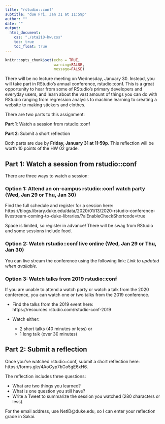 ```yaml
---
title: "rstudio::conf"
subtitle: "due Fri, Jan 31 at 11:59p"
author: ""
date: ""
output: 
  html_document:
    css: "./sta210-hw.css"
    toc: true
    toc_float: true
---
```


```r
knitr::opts_chunk$set(echo = TRUE,
                      warning=FALSE,
                      message=FALSE)
```

There will be no lecture meeting on Wednesday, January 30. Instead, you will take part in RStudio's annual conference, rstudio::conf. This is a great opportunity to hear from some of RStudio's primary developers and everyday users, and learn about the vast amount of things you can do with RStudio ranging from regression analysis to machine learning to creating a website to making stickers and clothes.

There are two parts to this assignment: 

**Part 1**: Watch a session from rstudio::conf

**Part 2**: Submit a short reflection 

Both parts are due by **Friday, January 31 at 11:59p**. This reflection will be worth 10 points of the HW 02 grade.

## Part 1: Watch a session from rstudio::conf

There are three ways to watch a session: 

### Option 1: Attend an on-campus rstudio::conf watch party (Wed, Jan 29 or Thu, Jan 30)

Find the full schedule and register for a session here: https://blogs.library.duke.edu/data/2020/01/13/2020-rstudio-conference-livestream-coming-to-duke-libraries/?aiEnableCheckShortcode=true

Space is limited, so register in advance! There will be swag from RStudio and some sessions include food. 


### Option 2: Watch rstudio::conf live online (Wed, Jan 29 or Thu, Jan 30)

You can live stream the conference using the following link: *Link to updated when available.*

### Option 3: Watch talks from 2019 rstudio::conf 

If you are unable to attend a watch party or watch a talk from the 2020 conference, you can watch one or two talks from the 2019 conference. 

- Find the talks from the 2019 event here: https://resources.rstudio.com/rstudio-conf-2019

- Watch either: 
    - 2 short talks (40 minutes or less) or
    - 1 long talk (over 30 minutes)
    
## Part 2: Submit a reflection

Once you've watched rstudio::conf, submit a short reflection here: https://forms.gle/4AoGyp7bGo5gE6xH6.

The reflection includes three questions: 

- What are two things you learned? 
- What is one question you still have?
- Write a Tweet to summarize the session you watched (280 characters or less).

For the email address, use NetID@duke.edu, so I can enter your reflection grade in Sakai. 


